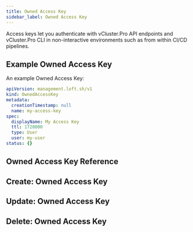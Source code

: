 ```yaml
---
title: Owned Access Key
sidebar_label: Owned Access Key
---
```



Access keys let you authenticate with vCluster.Pro API endpoints and vCluster.Pro CLI in non-interactive environments such as from within CI/CD pipelines.

## Example Owned Access Key

An example Owned Access Key:

```yaml
apiVersion: management.loft.sh/v1
kind: OwnedAccessKey
metadata:
  creationTimestamp: null
  name: my-access-key
spec:
  displayName: My Access Key
  ttl: 1728000
  type: User
  user: my-user
status: {}
```

## Owned Access Key Reference

<Reference />

## Create: Owned Access Key

<Create />

## Update: Owned Access Key

<Update />

## Delete: Owned Access Key

<Delete />
